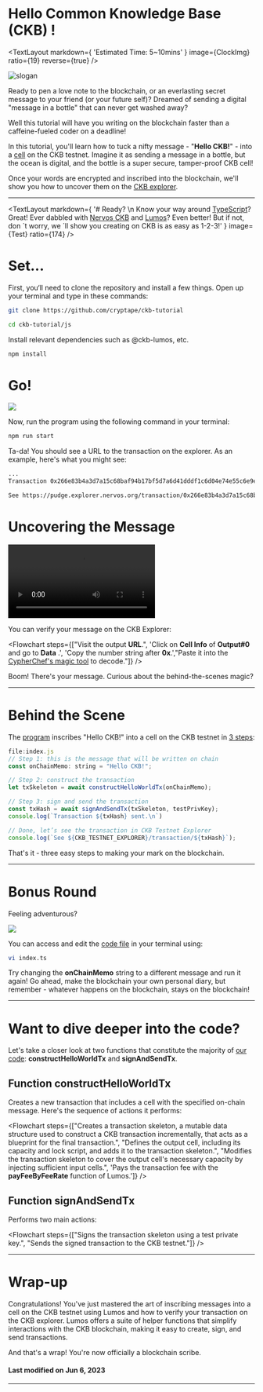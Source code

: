 

# Hello Common Knowledge Base (CKB) !

<TextLayout
    markdown={
        'Estimated Time: 5~10mins'
    }
    image={ClockImg}
    ratio={19}
    reverse={true}
/>

<MarginContainer bottom={32} />

<img src={Slogan} alt="slogan" />

<MarginContainer bottom={32} />

Ready to pen a love note to the blockchain, or an everlasting secret message to your friend (or your future self)? Dreamed of sending a digital "message in a bottle" that can never get washed away?

<MarginContainer bottom={16} />

Well this tutorial will have you writing on the blockchain faster than a caffeine-fueled coder on a deadline!

<MarginContainer bottom={16} />


In this tutorial, you'll learn how to tuck a nifty message - "**Hello CKB!**" - into a [cell](https://docs.nervos.org/docs/reference/cell/) on the CKB testnet. Imagine it as sending a message in a bottle, but the ocean is digital, and the bottle is a super secure, tamper-proof CKB cell!

<MarginContainer bottom={16} />

Once your words are encrypted and inscribed into the blockchain, we'll show you how to uncover them on the [CKB explorer](https://explorer.nervos.org/).


<MarginContainer bottom={96} />

---

<MarginContainer bottom={96} />


<TextLayout
    markdown={
        '# Ready? \n Know your way around [TypeScript](https://www.typescriptlang.org/)? Great! Ever dabbled with [Nervos CKB](https://academy.ckb.dev/courses/basic-theory) and [Lumos](https://github.com/ckb-js/lumos)? Even better! But if not, don &#180;t worry, we &#180;ll show you creating on CKB is as easy as 1-2-3!'
    }
    image={Test}
    ratio={174}
/>

<MarginContainer bottom={64} />

# Set...

First, you‘ll need to clone the repository and install a few things. Open up your terminal and type in these commands:


```bash
git clone https://github.com/cryptape/ckb-tutorial
```

```bash
cd ckb-tutorial/js
```
Install relevant dependencies such as @ckb-lumos, etc.


```bash
npm install
```

<MarginContainer bottom={64} />

# Go!

<img src={GoImg} />
<MarginContainer bottom={16} />

Now, run the program using the following command in your terminal:

```bash
npm run start
```

Ta-da! You should see a URL to the transaction on the explorer.
As an example, here's what you might see:

<MarginContainer bottom={16} />


```bash
...
Transaction 0x266e83b4a3d7a15c68baf94b17bf5d7a6d41dddf1c6d04e74e55c6e9e26aef3e sent.

See https://pudge.explorer.nervos.org/transaction/0x266e83b4a3d7a15c68baf94b17bf5d7a6d41dddf1c6d04e74e55c6e9e26aef3e

```

<MarginContainer bottom={64} />


# Uncovering the Message


<video src={UncoveringHelloCkb} controls>
    Your browser does not support the video tag.
</video>

<MarginContainer bottom={16} />

You can verify your message on the CKB Explorer:

<Flowchart steps={["Visit the output **URL**.", 'Click on <span>**Cell Info**</span> of **Output#0** and go to **Data** .', 'Copy the number string after **0x**.',"Paste it into the [CypherChef's magic tool](https://gchq.github.io/CyberChef/#recipe=From_Hex('None')) to decode."]} />

Boom! There's your message. Curious about the behind-the-scenes magic?

<MarginContainer bottom={96} />

---

<MarginContainer bottom={96} />

# Behind the Scene

The [program](https://github.com/cryptape/ckb-tutorial/blob/main/js/index.ts) inscribes "Hello CKB!" into a cell on the CKB testnet in [3 steps](https://github.com/cryptape/ckb-tutorial/blob/2c5e4cfae3d7301b4c1d488446cf440c0436b629/js/index.ts#L146-L154):

<MarginContainer bottom={16} />

[//]: # (<img src={ProcessImg} />)
```javascript
file:index.js
// Step 1: this is the message that will be written on chain
const onChainMemo: string = "Hello CKB!";

// Step 2: construct the transaction
let txSkeleton = await constructHelloWorldTx(onChainMemo);

// Step 3: sign and send the transaction
const txHash = await signAndSendTx(txSkeleton, testPrivKey);
console.log(`Transaction ${txHash} sent.\n`)

// Done, let’s see the transaction in CKB Testnet Explorer
console.log(`See ${CKB_TESTNET_EXPLORER}/transaction/${txHash}`);
```

<MarginContainer bottom={16} />

That's it - three easy steps to making your mark on the blockchain.

<MarginContainer bottom={96} />

---

<MarginContainer bottom={96} />

# Bonus Round

Feeling adventurous?

<img src={WhiteBoard} />

<MarginContainer bottom={16} />

You can access and edit the [code file](https://github.com/Flouse/ckb-tthw/blob/42bf1b5a3566e2d8adf6ef79aad8580de0d79281/js/index.ts#L125-L136) in your terminal using:

```bash
vi index.ts
```

Try changing the **onChainMemo** string to a different message and run it again! Go ahead, make the blockchain your own personal diary, but remember - whatever happens on the blockchain, stays on the blockchain!

<MarginContainer bottom={96} />

---

<MarginContainer bottom={96} />

# Want to dive deeper into the code?

Let's take a closer look at two functions that constitute the majority of [our code](https://github.com/Flouse/ckb-tthw/blob/42bf1b5a3566e2d8adf6ef79aad8580de0d79281/js/index.ts): **constructHelloWorldTx** and **signAndSendTx**.

<MarginContainer bottom={32} />

## Function <span className="tutorial-font-green">constructHelloWorldTx</span>

<MarginContainer bottom={16} />

Creates a new transaction that includes a cell with the specified on-chain message. Here's the sequence of actions it performs:

<Flowchart steps={["Creates a transaction skeleton, a mutable data structure used to construct a CKB transaction incrementally, that acts as a blueprint for the final transaction.", "Defines the output cell, including its capacity and lock script, and adds it to the transaction skeleton.", "Modifies the transaction skeleton to cover the output cell's necessary capacity by injecting sufficient input cells.", 'Pays the transaction fee with the **payFeeByFeeRate** function of Lumos.']} />

<MarginContainer bottom={32} />

## Function <span className="tutorial-font-green">signAndSendTx</span>
<MarginContainer bottom={16} />

Performs two main actions:
<MarginContainer bottom={16} />

<Flowchart steps={["Signs the transaction skeleton using a test private key.", "Sends the signed transaction to the CKB testnet."]} />

<MarginContainer bottom={96} />

---

<MarginContainer bottom={96} />


# Wrap-up

<MarginContainer bottom={32} />

Congratulations! You've just mastered the art of inscribing messages into a cell on the CKB testnet using Lumos and how to verify your transaction on the CKB explorer. Lumos offers a suite of helper functions that simplify interactions with the CKB blockchain, making it easy to create, sign, and send transactions.

<MarginContainer bottom={16} />

And that's a wrap! You're now officially a blockchain scribe.

<MarginContainer bottom={96} />

#### Last modified on Jun 6, 2023

<MarginContainer bottom={32} />

---

<MarginContainer bottom={96} />

<NextPage docName="Multi-purpose NFT" />
<br/>
<br/>
